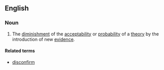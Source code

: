 ==English==

===Noun===
{{en-noun|-}}

#{{philosophy}} The [[diminishment]] of the [[acceptability]] or [[probability]] of a [[theory]] by the introduction of new [[evidence]].

====Related terms====
* [[disconfirm]]
